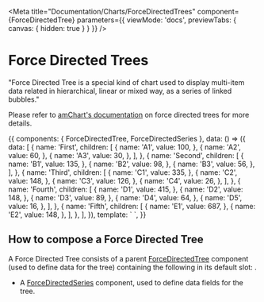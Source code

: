 
<Meta
  title="Documentation/Charts/ForceDirectedTrees"
  component={ForceDirectedTree}
  parameters={{ viewMode: 'docs', previewTabs: { canvas: { hidden: true } } }}
/>

# Force Directed Trees

"Force Directed Tree is a special kind of chart used to display multi-item data related in hierarchical, linear or mixed way, as a series of linked bubbles."

Please refer to [amChart's documentation](https://www.amcharts.com/docs/v4/chart-types/force-directed/) on force directed trees for more details.

<Preview>
  <Story name="Documentation" inline={true}>
    {{
      components: { ForceDirectedTree, ForceDirectedSeries },
      data: () => ({
        data: [
          {
            name: 'First',
            children: [
              {
                name: 'A1',
                value: 100,
              },
              {
                name: 'A2',
                value: 60,
              },
              {
                name: 'A3',
                value: 30,
              },
            ],
          },
          {
            name: 'Second',
            children: [
              {
                name: 'B1',
                value: 135,
              },
              {
                name: 'B2',
                value: 98,
              },
              {
                name: 'B3',
                value: 56,
              },
            ],
          },
          {
            name: 'Third',
            children: [
              {
                name: 'C1',
                value: 335,
              },
              {
                name: 'C2',
                value: 148,
              },
              {
                name: 'C3',
                value: 126,
              },
              {
                name: 'C4',
                value: 26,
              },
            ],
          },
          {
            name: 'Fourth',
            children: [
              {
                name: 'D1',
                value: 415,
              },
              {
                name: 'D2',
                value: 148,
              },
              {
                name: 'D3',
                value: 89,
              },
              {
                name: 'D4',
                value: 64,
              },
              {
                name: 'D5',
                value: 16,
              },
            ],
          },
          {
            name: 'Fifth',
            children: [
              {
                name: 'E1',
                value: 687,
              },
              {
                name: 'E2',
                value: 148,
              },
            ],
          },
        ],
      }),
      template: `
        <force-directed-tree :data="data">
          <force-directed-series name-prop="name" value-prop="value" children-prop="children" />
        </force-directed-tree>
  `,
    }}
  </Story>
</Preview>

## How to compose a Force Directed Tree

A Force Directed Tree consists of a parent [ForceDirectedTree](?path=/docs/documentation-chart-components-forcedirectedtree--page) component (used to define data for the tree) containing the following in its default slot:
.

- A [ForceDirectedSeries](?path=/docs/documentation-chart-components-subcomponents-series-forcedirectedseries--page) component, used to define data fields for the tree.
